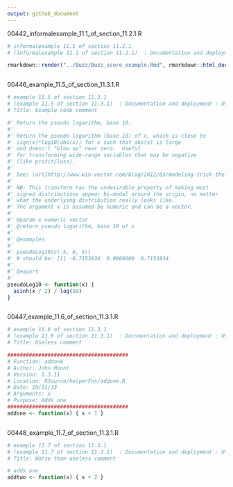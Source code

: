 ```yaml
---
output: github_document
---
```




00442_informalexample_11.1_of_section_11.2.1.R


```r
# informalexample 11.1 of section 11.2.1 
# (informalexample 11.1 of section 11.2.1)  : Documentation and deployment : Using R markdown to produce milestone documentation : What is R markdown? 

rmarkdown::render("../Buzz/Buzz_score_example.Rmd", rmarkdown::html_document())



```




00446_example_11.5_of_section_11.3.1.R


```r
# example 11.5 of section 11.3.1 
# (example 11.5 of section 11.3.1)  : Documentation and deployment : Using comments and version control for running documentation : Writing effective comments 
# Title: Example code comment 

#' Return the pseudo logarithm, base 10.
#'
#' Return the pseudo logarithm (base 10) of x, which is close to
#' sign(x)*log10(abs(x)) for x such that abs(x) is large
#' and doesn't "blow up" near zero.  Useful
#' for transforming wide-range variables that may be negative
#' (like profit/loss).
#'
#' See: \url{http://www.win-vector.com/blog/2012/03/modeling-trick-the-signed-pseudo-logarithm/}
#'
#' NB: This transform has the undesirable property of making most
#' signed distributions appear bi-modal around the origin, no matter
#' what the underlying distribution really looks like.
#' The argument x is assumed be numeric and can be a vector.
#'
#' @param x numeric vector
#' @return pseudo logarithm, base 10 of x
#'
#' @examples
#'
#' pseudoLog10(c(-5, 0, 5))
#' # should be: [1] -0.7153834  0.0000000  0.7153834
#'
#' @export
#'
pseudoLog10 <- function(x) {
  asinh(x / 2) / log(10)
}



```




00447_example_11.6_of_section_11.3.1.R


```r
# example 11.6 of section 11.3.1 
# (example 11.6 of section 11.3.1)  : Documentation and deployment : Using comments and version control for running documentation : Writing effective comments 
# Title: Useless comment 

#######################################
# Function: addone
# Author: John Mount
# Version: 1.3.11
# Location: RSource/helperFns/addone.R
# Date: 10/31/13
# Arguments: x
# Purpose: Adds one
#######################################
addone <- function(x) { x + 1 }



```




00448_example_11.7_of_section_11.3.1.R


```r
# example 11.7 of section 11.3.1 
# (example 11.7 of section 11.3.1)  : Documentation and deployment : Using comments and version control for running documentation : Writing effective comments 
# Title: Worse than useless comment 

# adds one
addtwo <- function(x) { x + 2 }



```


